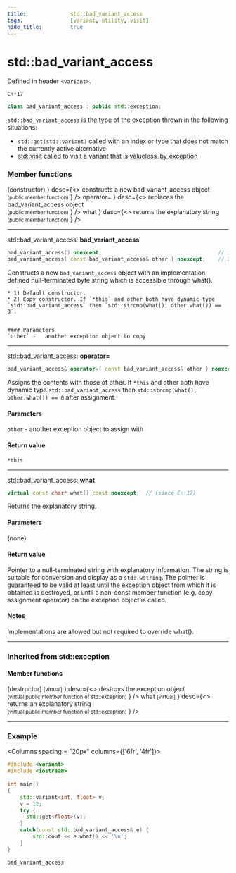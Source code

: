 ```yaml
---
title:				std::bad_variant_access
tags:				[variant, utility, visit]
hide_title:			true
---
```


# std::bad_variant_access

Defined in header `<variant>`.

`C++17`
```cpp
class bad_variant_access : public std::exception;
```

		
`std::bad_variant_access` is the type of the exception thrown in the following situations:

* `std::get(std::variant)` called with an index or type that does not match the currently active alternative
* [std::visit](./visit) called to visit a variant that is [valueless_by_exception](./valueless_by_exception)

### Member functions

<SymbolTable noTraits>
    <Symbol name = {<>
                (constructor)
                </>}
    desc={<>
                constructs a new bad_variant_access object<br/>
                <small>(public member function)</small>
                </>}
                />
    <Symbol name ={<>
                operator=
                </>}
    desc={<>
                replaces the bad_variant_access object<br/>
                <small>(public member function)</small>
                </>}
                />
    <Symbol name ={<>
                what
                </>}
    desc={<>
                returns the explanatory string<br/>
                <small>(public member function)</small>
                </>}
                />
</SymbolTable>

---

std::bad_variant_access::**bad_variant_access**
```cpp
bad_variant_access() noexcept;                                     // 1) (since C++17)
bad_variant_access( const bad_variant_access& other ) noexcept;    // 2) (since C++17) 
```
Constructs a new `bad_variant_access` object with an implementation-defined null-terminated byte string which is accessible through what().

    * 1) Default constructor.
    * 2) Copy constructor. If `*this` and other both have dynamic type `std::bad_variant_access` then `std::strcmp(what(), other.what()) == 0`.


    #### Parameters
    `other`	-	another exception object to copy

---

std::bad_variant_access::**operator=**
```cpp
bad_variant_access& operator=( const bad_variant_access& other ) noexcept;  // (since C++17) 
```
Assigns the contents with those of other. If `*this` and other both have dynamic type `std::bad_variant_access` then `std::strcmp(what(), other.what()) == 0` 
after assignment.

#### Parameters
`other`	-	another exception object to assign with
#### Return value
`*this`

---

std::bad_variant_access::**what**
```cpp
virtual const char* what() const noexcept;  // (since C++17) 
```
Returns the explanatory string.

#### Parameters
(none)
#### Return value
Pointer to a null-terminated string with explanatory information. The string is suitable for conversion and display as a `std::wstring`. 
The pointer is guaranteed to be valid at least until the exception object from which it is obtained is destroyed, or until a non-const member function 
(e.g. copy assignment operator) on the exception object is called.

#### Notes

Implementations are allowed but not required to override what().

---

### Inherited from **std::exception**

#### Member functions

<SymbolTable noTraits>
    <Symbol name = {<>
                (destructor) <small>[virtual]</small>
                </>}
    desc={<>
                destroys the exception object<br/>
                <small>(virtual public member function of std::exception)</small>
                </>}
                />
    <Symbol name ={<>
                what <small>[virtual]</small>
                </>}
    desc={<>
                returns an explanatory string<br/>
                <small>(virtual public member function of std::exception)</small>
                </>}
                />
</SymbolTable>

---

### Example

<Columns spacing = "20px" columns={['6fr', '4fr']}>
<div>

```cpp
#include <variant>
#include <iostream>
 
int main()
{
    std::variant<int, float> v;
    v = 12;
    try {
      std::get<float>(v);
    }
    catch(const std::bad_variant_access& e) {
        std::cout << e.what() << '\n';
    }
}
```

</div>

<div>

```plaintext title="Possible Result"
bad_variant_access
```

</div>
</Columns>
